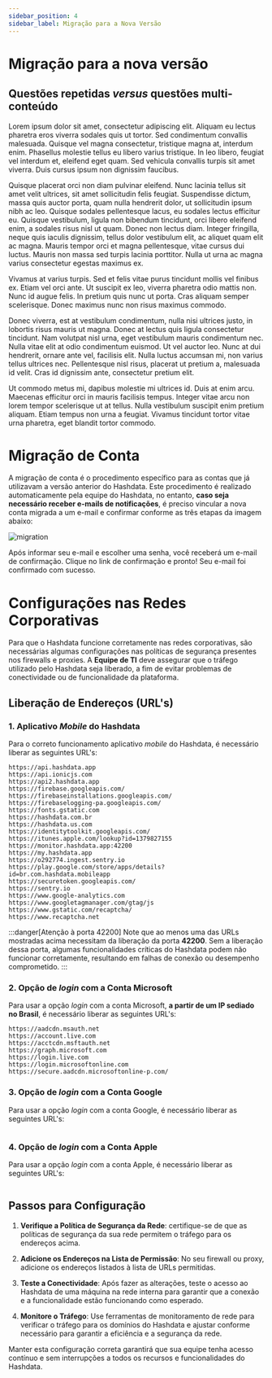 ```yaml
---
sidebar_position: 4
sidebar_label: Migração para a Nova Versão
---
```

# Migração para a nova versão

## Questões repetidas *versus* questões multi-conteúdo
Lorem ipsum dolor sit amet, consectetur adipiscing elit. Aliquam eu lectus pharetra eros viverra sodales quis ut tortor.
Sed condimentum convallis malesuada. Quisque vel magna consectetur, tristique magna at, interdum enim. Phasellus molestie
tellus eu libero varius tristique. In leo libero, feugiat vel interdum et, eleifend eget quam. Sed vehicula convallis turpis
sit amet viverra. Duis cursus ipsum non dignissim faucibus.

Quisque placerat orci non diam pulvinar eleifend. Nunc lacinia tellus sit amet velit ultrices, sit amet sollicitudin felis
feugiat. Suspendisse dictum, massa quis auctor porta, quam nulla hendrerit dolor, ut sollicitudin ipsum nibh ac leo. Quisque
sodales pellentesque lacus, eu sodales lectus efficitur eu. Quisque vestibulum, ligula non bibendum tincidunt, orci libero
eleifend enim, a sodales risus nisl ut quam. Donec non lectus diam. Integer fringilla, neque quis iaculis dignissim, tellus
dolor vestibulum elit, ac aliquet quam elit ac magna. Mauris tempor orci et magna pellentesque, vitae cursus dui luctus.
Mauris non massa sed turpis lacinia porttitor. Nulla ut urna ac magna varius consectetur egestas maximus ex.

Vivamus at varius turpis. Sed et felis vitae purus tincidunt mollis vel finibus ex. Etiam vel orci ante. Ut suscipit ex
leo, viverra pharetra odio mattis non. Nunc id augue felis. In pretium quis nunc ut porta. Cras aliquam semper scelerisque.
Donec maximus nunc non risus maximus commodo.

Donec viverra, est at vestibulum condimentum, nulla nisi ultrices justo, in lobortis risus mauris ut magna. Donec at
lectus quis ligula consectetur tincidunt. Nam volutpat nisl urna, eget vestibulum mauris condimentum nec. Nulla vitae
elit at odio condimentum euismod. Ut vel auctor leo. Nunc at dui hendrerit, ornare ante vel, facilisis elit. Nulla luctus
accumsan mi, non varius tellus ultrices nec. Pellentesque nisl risus, placerat ut pretium a, malesuada id velit. Cras id
dignissim ante, consectetur pretium elit.

Ut commodo metus mi, dapibus molestie mi ultrices id. Duis at enim arcu. Maecenas efficitur orci in mauris facilisis
tempus. Integer vitae arcu non lorem tempor scelerisque ut at tellus. Nulla vestibulum suscipit enim pretium aliquam.
Etiam tempus non urna a feugiat. Vivamus tincidunt tortor vitae urna pharetra, eget blandit tortor commodo.

# Migração de Conta

A migração de conta é o procedimento específico para as contas que já utilizavam a versão anterior do Hashdata. Este procedimento é realizado automaticamente pela equipe do Hashdata, no entanto, **caso seja necessário receber e-mails de notificações**, é preciso vincular a nova conta migrada a um e-mail e confirmar conforme as três etapas da imagem abaixo:

![migration](./images/migration.png)

Após informar seu e-mail e escolher uma senha, você receberá um e-mail de confirmação.
Clique no link de confirmação e pronto! Seu e-mail foi confirmado com sucesso.

# Configurações nas Redes Corporativas
Para que o Hashdata funcione corretamente nas redes corporativas, são necessárias algumas configurações nas políticas
de segurança presentes nos firewalls e proxies. A **Equipe de TI** deve assegurar que o tráfego utilizado pelo Hashdata
seja liberado, a fim de evitar problemas de conectividade ou de funcionalidade da plataforma.

## Liberação de Endereços (URL's)

### 1. Aplicativo *Mobile* do Hashdata
Para o correto funcionamento aplicativo *mobile* do Hashdata, é necessário liberar as seguintes URL's:
```text
https://api.hashdata.app
https://api.ionicjs.com
https://api2.hashdata.app
https://firebase.googleapis.com/
https://firebaseinstallations.googleapis.com/
https://firebaselogging-pa.googleapis.com/
https://fonts.gstatic.com
https://hashdata.com.br
https://hashdata.us.com
https://identitytoolkit.googleapis.com/
https://itunes.apple.com/lookup?id=1379827155
https://monitor.hashdata.app:42200
https://my.hashdata.app
https://o292774.ingest.sentry.io
https://play.google.com/store/apps/details?id=br.com.hashdata.mobileapp
https://securetoken.googleapis.com/
https://sentry.io
https://www.google-analytics.com
https://www.googletagmanager.com/gtag/js
https://www.gstatic.com/recaptcha/
https://www.recaptcha.net
```
:::danger[Atenção à porta 42200]
Note que ao menos uma das URLs mostradas acima necessitam da liberação da porta **42200**. Sem a liberação dessa porta,
algumas funcionalidades críticas do Hashdata podem não funcionar corretamente, resultando em falhas de conexão ou
desempenho comprometido.
:::

### 2. Opção de *login* com a Conta Microsoft
Para usar a opção *login* com a conta Microsoft, **a partir de um IP sediado no Brasil**, é necessário liberar as seguintes URL's:
```text
https://aadcdn.msauth.net
https://account.live.com
https://acctcdn.msftauth.net
https://graph.microsoft.com
https://login.live.com
https://login.microsoftonline.com
https://secure.aadcdn.microsoftonline-p.com/
```

### 3. Opção de *login* com a Conta Google
Para usar a opção *login* com a conta Google, é necessário liberar as seguintes URL's:
```text
```

### 4. Opção de *login* com a Conta Apple
Para usar a opção *login* com a conta Apple, é necessário liberar as seguintes URL's:
```text
```

## Passos para Configuração

1. **Verifique a Política de Segurança da Rede**:
certifique-se de que as políticas de segurança da sua rede permitem o tráfego para os endereços acima.

2. **Adicione os Endereços na Lista de Permissão**:
No seu firewall ou proxy, adicione os endereços listados à lista de URLs permitidas.

3. **Teste a Conectividade**:
Após fazer as alterações, teste o acesso ao Hashdata de uma máquina na rede interna para garantir que a conexão e a
funcionalidade estão funcionando como esperado.

4. **Monitore o Tráfego**:
Use ferramentas de monitoramento de rede para verificar o tráfego para os domínios do Hashdata e ajustar
conforme necessário para garantir a eficiência e a segurança da rede.

Manter esta configuração correta garantirá que sua equipe tenha acesso contínuo e sem interrupções a todos os recursos e
funcionalidades do Hashdata.
